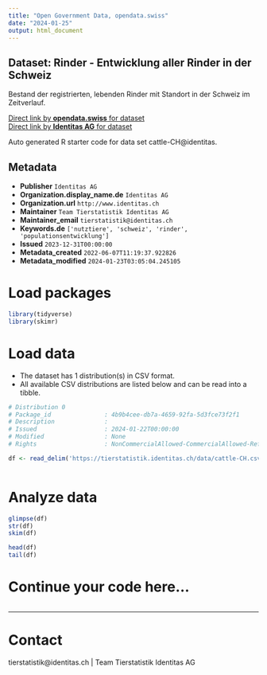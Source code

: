 ```yaml
---
title: "Open Government Data, opendata.swiss"
date: "2024-01-25"
output: html_document
---
```


## Dataset: Rinder - Entwicklung aller Rinder in der Schweiz

Bestand der registrierten, lebenden Rinder mit Standort in der Schweiz im Zeitverlauf.

[Direct link by **opendata.swiss** for dataset](https://opendata.swiss/de/dataset/rinder-entwicklung-in-der-schweiz)<br>
[Direct link by **Identitas AG** for dataset](https://tierstatistik.identitas.ch/)

Auto generated R starter code for data set cattle-CH@identitas.

## Metadata

- **Publisher** `Identitas AG`
- **Organization.display_name.de** `Identitas AG`
- **Organization.url** `http://www.identitas.ch`
- **Maintainer** `Team Tierstatistik Identitas AG`
- **Maintainer_email** `tierstatistik@identitas.ch`
- **Keywords.de** `['nutztiere', 'schweiz', 'rinder', 'populationsentwicklung']`
- **Issued** `2023-12-31T00:00:00`
- **Metadata_created** `2022-06-07T11:19:37.922826`
- **Metadata_modified** `2024-01-23T03:05:04.245105`


# Load packages

```r

library(tidyverse)
library(skimr)

```

# Load data

-   The dataset has 1 distribution(s) in CSV format.
-   All available CSV distributions are listed below and can be read into a tibble.

```r

# Distribution 0
# Package_id               : 4b9b4cee-db7a-4659-92fa-5d3fce73f2f1
# Description              : 
# Issued                   : 2024-01-22T00:00:00
# Modified                 : None
# Rights                   : NonCommercialAllowed-CommercialAllowed-ReferenceRequired

df <- read_delim('https://tierstatistik.identitas.ch/data/cattle-CH.csv')



```

# Analyze data

```r

glimpse(df)
str(df)
skim(df)

head(df)
tail(df)

```

# Continue your code here...

```r

```

------------------------------------------------------------------------

# Contact

tierstatistik@identitas.ch | Team Tierstatistik Identitas AG
